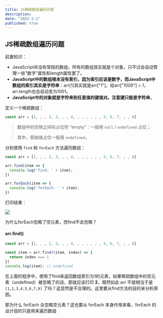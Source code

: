 ```yaml
---
title: JS稀疏数组遍历问题
description: 
date: "2022-2-1"
published: true
---
```


## JS稀疏数组遍历问题

前置知识：

- JavaScript并没有常规的数组，所有的数组其实就是个对象，只不过会自动管理一些"数字"属性和length属性罢了。
- **JavaScript中的数组根本没有索引，因为索引应该是数字，而JavaScript中数组的索引其实是字符串**：arr[1]其实就是arr["1"]，给arr["1000"] = 1，arr.length也会自动变为1001。
- **JavaScript中的对象就是字符串到任意值的键值对。注意键只能是字符串**。


定义一个稀疏数组：

```js
const arr = [1, , , 2, 3, , , 4, , , , , , , 5, 6, 7, , , 8]
```

> 数组中的空隙之间叫占位符 “empty”：一般用 `null` / `undefined` 占位；
>
> 其中，原始值占位一般用 `undefined`，

分别使用 `find` 和 `forEach` 方法遍历数组：

```js
const arr = [1, , , 2, 3, , , 4, , , , , , , 5, 6, 7, , , 8]

arr.find(item => {
  console.log('find: ' + item);
})

arr.forEach(item => {
  console.log('forEach: ' + item);
})
```

打印结果：

![](https://cdn.jsdelivr.net/gh/oiov/img/img/9D_K`GB_9PLI[L3I4WBE83N.png)

为什么forEach忽略了空元素，而find不会忽略？

#### arr.find()

```js
const arr = [1, , , 2, 3, , , 4, , , , , , , 5, 6, 7, , , 8]

const item = arr.find((item, index) => {
  return index === 1
})
console.log(item); // undefined
```

在上面的程序中，使用了find来返回数组索引为1的元素，如果稀疏数组中的空元素（undefined）被忽略了的话，那就应该打印 **2**，既然如此 arr 不就相当于是 `[1,2,3,4,5,6,7,8]` 了吗？这显然是不合理的。这里要从find方法的目的来分析原因。

那为什么 forEach 会忽略空元素？这也要从 forEach 本身作用来看，forEach 的设计目的只是用来遍历数组

